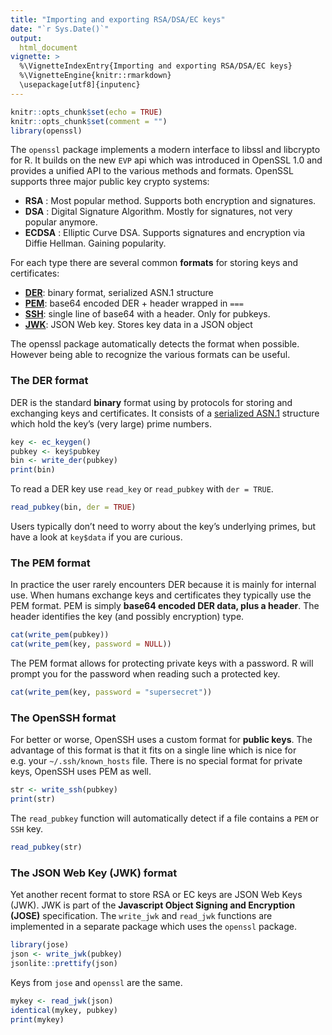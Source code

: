 ```yaml
---
title: "Importing and exporting RSA/DSA/EC keys"
date: "`r Sys.Date()`"
output:
  html_document
vignette: >
  %\VignetteIndexEntry{Importing and exporting RSA/DSA/EC keys}
  %\VignetteEngine{knitr::rmarkdown}
  \usepackage[utf8]{inputenc}
---
```


```r
knitr::opts_chunk$set(echo = TRUE)
knitr::opts_chunk$set(comment = "")
library(openssl)
```

The `openssl` package implements a modern interface to libssl and libcrypto for R. It builds on the new `EVP` api which was introduced in OpenSSL 1.0 and provides a unified API to the various methods and formats. OpenSSL supports three major public key crypto systems:

 - __RSA__ : Most popular method. Supports both encryption and signatures.
 - __DSA__ : Digital Signature Algorithm. Mostly for signatures, not very popular anymore.
 - __ECDSA__ : Elliptic Curve DSA. Supports signatures and encryption via Diffie Hellman. Gaining popularity.

For each type there are several common __formats__ for storing keys and certificates: 

 - [__DER__](#the-der-format): binary format, serialized ASN.1 structure
 - [__PEM__](#the-pem-format): base64 encoded DER + header wrapped in `===`
 - [__SSH__](#the-openssh-format): single line of base64 with a header. Only for pubkeys.
 - [__JWK__](#the-json-web-key-jwk-format): JSON Web key. Stores key data in a JSON object
 
The openssl package automatically detects the format when possible. However being able to recognize the various formats can be useful.

### The DER format

DER is the standard __binary__ format using by protocols for storing and exchanging keys and certificates. It consists of a [serialized ASN.1](https://en.wikipedia.org/wiki/Abstract_Syntax_Notation_One#Example_encoded_in_DER) structure which hold the key's (very large) prime numbers.


```r
key <- ec_keygen()
pubkey <- key$pubkey
bin <- write_der(pubkey)
print(bin)
```

To read a DER key use `read_key` or `read_pubkey` with `der = TRUE`. 

```r
read_pubkey(bin, der = TRUE)
```

Users typically don't need to worry about the key's underlying primes, but have a look at `key$data` if you are curious.

### The PEM format

In practice the user rarely encounters DER because it is mainly for internal use. When humans exchange keys and certificates they typically use the PEM format. PEM is simply **base64 encoded DER data, plus a header**. The header identifies the key (and possibly encryption) type. 

```r
cat(write_pem(pubkey))
cat(write_pem(key, password = NULL))
```

The PEM format allows for protecting private keys with a password. R will prompt you for the password when reading such a protected key.

```r
cat(write_pem(key, password = "supersecret"))
```

### The OpenSSH format

For better or worse, OpenSSH uses a custom format for **public keys**. The advantage of this format is that it fits on a single line which is nice for e.g. your `~/.ssh/known_hosts` file. There is no special format for private keys, OpenSSH uses PEM as well.

```r
str <- write_ssh(pubkey)
print(str)
```

The `read_pubkey` function will automatically detect if a file contains a `PEM` or `SSH` key.

```r
read_pubkey(str)
```

### The JSON Web Key (JWK) format

Yet another recent format to store RSA or EC keys are JSON Web Keys (JWK). JWK is part of the **Javascript Object Signing and Encryption (JOSE)** specification. The `write_jwk` and `read_jwk` functions are implemented in a separate package which uses the `openssl` package.

```r
library(jose)
json <- write_jwk(pubkey)
jsonlite::prettify(json)
```

Keys from `jose` and `openssl` are the same.

```r
mykey <- read_jwk(json)
identical(mykey, pubkey)
print(mykey)
```
